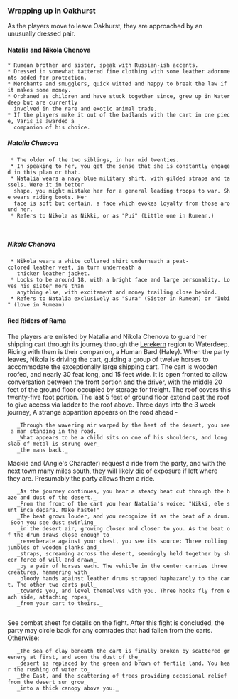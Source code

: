 === Wrapping up in Oakhurst ===
As the players move to leave Oakhurst, they are approached by an unusually dressed pair.

==== Natalia and Nikola Chenova ====
 * Rumean brother and sister, speak with Russian-ish accents.
 * Dressed in somewhat tattered fine clothing with some leather adornments added for protection.
 * Merchants and smugglers, quick witted and happy to break the law if it makes some money.
 * Orphaned as children and have stuck together since, grew up in Waterdeep but are currently
   involved in the rare and exotic animal trade.
 * If the players make it out of the badlands with the cart in one piece, Varis is awarded a
   companion of his choice.
 
===== Natalia Chenova =====
  * The older of the two siblings, in her mid twenties.
  * In speaking to her, you get the sense that she is constantly engaged in this plan or that.
  * Natalia wears a navy blue military shirt, with gilded straps and tassels. Were it in better
   shape, you might mistake her for a general leading troops to war. She wears riding boots. Her 
   face is soft but certain, a face which evokes loyalty from those around her.
  * Refers to Nikola as Nikki, or as "Pui" (Little one in Rumean.)
   
   
===== Nikola Chenova =====
  * Nikola wears a white collared shirt underneath a peat-colored leather vest, in turn underneath a
    thicker leather jacket.
  * Looks to be around 18, with a bright face and large personality. Loves his sister more than
    anything else, with excitement and money trailing close behind.
  * Refers to Natalia exclusively as "Sura" (Sister in Rumean) or "Iubi" (love in Rumean)


==== Red Riders of Rama ====
The players are enlisted by Natalia and Nikola Chenova to guard her shipping cart through its
journey through the [[Lerekern]] region to Waterdeep. Riding with them is their companion, a Human
Bard (Haley). When the party leaves, Nikola is driving the cart, guiding a group of twelve horses to
accommodate the exceptionally large shipping cart. The cart is wooden roofed, and nearly 30 feat
long, and 15 feet wide. It is open fronted to allow conversation between the front portion and the
driver, with the middle 20 feet of the ground floor occupied by storage for freight. The roof covers
this twenty-five foot portion. The last 5 feet of ground floor extend past the roof to give access
via ladder to the roof above.
Three days into the 3 week journey, A strange apparition appears on the road ahead -
    _Through the wavering air warped by the heat of the desert, you see a man standing in the road._
    _What appears to be a child sits on one of his shoulders, and long slab of metal is strung over_
    _the mans back._
Mackie and (Angie's Character) request a ride from the party, and with the next town many miles
south, they will likely die of exposure if left where they are. Presumably the party allows them a
ride.

    _As the journey continues, you hear a steady beat cut through the haze and dust of the desert._
    _From the front of the cart you hear Natalia's voice: "Nikki, ele sunt inca depara. Make haste!"_
    _The beat grows louder, and you recognize it as the beat of a drum. Soon you see dust swirling_
    _in the desert air, growing closer and closer to you. As the beat of the drum draws close enough to_
    _reverberate against your chest, you see its source: Three rolling jumbles of wooden planks and_
    _straps, screaming across the desert, seemingly held together by sheer force of will and drawn_
    _by a pair of horses each. The vehicle in the center carries three creatures, hammering with_
    _bloody hands against leather drums strapped haphazardly to the cart. The other two carts pull_
    _towards you, and level themselves with you. Three hooks fly from each side, attaching ropes_
    _from your cart to theirs._
    
See combat sheet for details on the fight.
After this fight is concluded, the party may circle back for any comrades that had fallen from the
carts. Otherwise:

    _The sea of clay beneath the cart is finally broken by scattered greenery at first, and soon the dust of the_
    _desert is replaced by the green and brown of fertile land. You hear the rushing of water to_
    _the East, and the scattering of trees providing occasional relief from the desert sun grow_
    _into a thick canopy above you._
